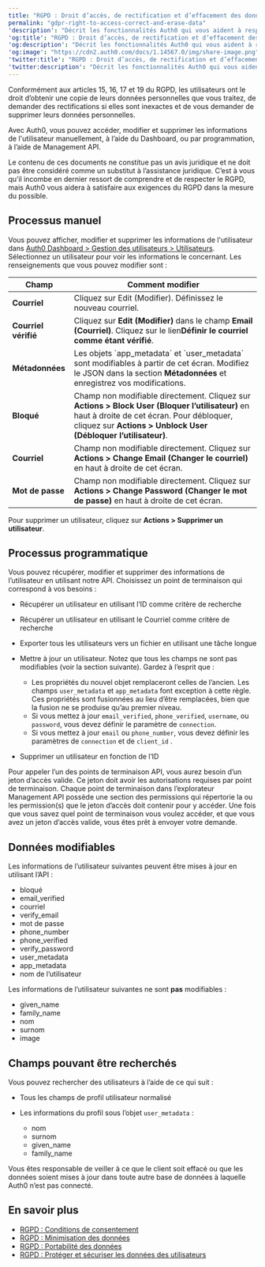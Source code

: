 ```yaml
---
title: "RGPD : Droit d’accès, de rectification et d’effacement des données"
permalink: "gdpr-right-to-access-correct-and-erase-data"
'description': "Décrit les fonctionnalités Auth0 qui vous aident à respecter les exigences du RGPD sur le droit de l’utilisateur d’accéder, de corriger et d’effacer ses données personnelles."
'og:title': "RGPD : Droit d’accès, de rectification et d’effacement des données"
'og:description': "Décrit les fonctionnalités Auth0 qui vous aident à respecter les exigences du RGPD sur le droit de l’utilisateur d’accéder, de corriger et d’effacer ses données personnelles."
'og:image': "https://cdn2.auth0.com/docs/1.14567.0/img/share-image.png"
'twitter:title': "RGPD : Droit d’accès, de rectification et d’effacement des données"
'twitter:description': "Décrit les fonctionnalités Auth0 qui vous aident à respecter les exigences du RGPD sur le droit de l’utilisateur d’accéder, de corriger et d’effacer ses données personnelles."
---
```


Conformément aux articles 15, 16, 17 et 19 du RGPD, les utilisateurs ont le droit d’obtenir une copie de leurs données personnelles que vous traitez, de demander des rectifications si elles sont inexactes et de vous demander de supprimer leurs données personnelles.

Avec Auth0, vous pouvez accéder, modifier et supprimer les informations de l'utilisateur manuellement, à l’aide du Dashboard, ou par programmation, à l’aide de <Tooltip href="/docs/docs/fr-ca/glossary?term=management-api" tip="Management API
Un produit permettant aux clients d’effectuer des tâches administratives." cta="Voir le glossaire">Management API</Tooltip>.

<Callout icon="file-lines" color="#0EA5E9" iconType="regular">

Le contenu de ces documents ne constitue pas un avis juridique et ne doit pas être considéré comme un substitut à l’assistance juridique. C’est à vous qu’il incombe en dernier ressort de comprendre et de respecter le RGPD, mais Auth0 vous aidera à satisfaire aux exigences du RGPD dans la mesure du possible.

</Callout>

## Processus manuel

Vous pouvez afficher, modifier et supprimer les informations de l'utilisateur dans [Auth0 Dashboard > Gestion des utilisateurs > Utilisateurs](https://manage.auth0.com/#/users). Sélectionnez un utilisateur pour voir les informations le concernant. Les renseignements que vous pouvez modifier sont :

<table class="table"><thead>
<tr>
<th><strong>Champ</strong></th>
<th><strong>Comment modifier</strong></th>
</tr>
</thead>
<tbody>
<tr>
<td><strong>Courriel</strong></td>
<td>Cliquez sur Edit (Modifier). Définissez le nouveau courriel.</td>
</tr>
<tr>
<td><strong>Courriel vérifié</strong></td>
<td>Cliquez sur <strong>Edit (Modifier)</strong> dans le champ <strong>Εmail (Courriel)</strong>. Cliquez sur le lien<strong>Définir le courriel comme étant vérifié</strong>.</td>
</tr>
<tr>
<td><strong>Métadonnées</strong></td>
<td>Les objets `app_metadata` et `user_metadata` sont modifiables à partir de cet écran. Modifiez le JSON dans la section <strong>Métadonnées</strong> et enregistrez vos modifications.</td>
</tr>
<tr>
<td><strong>Bloqué</strong></td>
<td>Champ non modifiable directement. Cliquez sur <strong>Actions &gt; Block User (Bloquer l’utilisateur)</strong> en haut à droite de cet écran. Pour débloquer, cliquez sur <strong>Actions &gt; Unblock User (Débloquer l’utilisateur)</strong>.</td>
</tr>
<tr>
<td><strong>Courriel</strong></td>
<td>Champ non modifiable directement. Cliquez sur <strong>Actions &gt; Change Email (Changer le courriel)</strong> en haut à droite de cet écran.</td>
</tr>
<tr>
<td><strong>Mot de passe</strong></td>
<td>Champ non modifiable directement. Cliquez sur <strong>Actions &gt; Change Password (Changer le mot de passe)</strong> en haut à droite de cet écran.</td>
</tr>
</tbody>
</table>

Pour supprimer un utilisateur, cliquez sur **Actions > Supprimer un utilisateur**.

## Processus programmatique

Vous pouvez récupérer, modifier et supprimer des informations de l’utilisateur en utilisant notre API. Choisissez un point de terminaison qui correspond à vos besoins :

* Récupérer un utilisateur en utilisant l’ID comme critère de recherche
* Récupérer un utilisateur en utilisant le Courriel comme critère de recherche
* Exporter tous les utilisateurs vers un fichier en utilisant une tâche longue
* Mettre à jour un utilisateur. Notez que tous les champs ne sont pas modifiables (voir la section suivante). Gardez à l’esprit que :

  + Les propriétés du nouvel objet remplaceront celles de l’ancien. Les champs `user_metadata` et `app_metadata` font exception à cette règle. Ces propriétés sont fusionnées au lieu d’être remplacées, bien que la fusion ne se produise qu’au premier niveau.
  + Si vous mettez à jour `email_verified`, `phone_verified`, `username`, ou `password`, vous devez définir le paramètre de `connection`.
  + Si vous mettez à jour `email` ou `phone_number`, vous devez définir les paramètres de `connection` et de `client_id` .
* Supprimer un utilisateur en fonction de l’ID

Pour appeler l’un des points de terminaison API, vous aurez besoin d’un jeton d’accès valide. Ce jeton doit avoir les autorisations requises par point de terminaison. Chaque point de terminaison dans l’explorateur Management API possède une section des permissions qui répertorie la ou les permission(s) que le jeton d’accès doit contenir pour y accéder. Une fois que vous savez quel point de terminaison vous voulez accéder, et que vous avez un jeton d’accès valide, vous êtes prêt à envoyer votre demande.

## Données modifiables

Les informations de l’utilisateur suivantes peuvent être mises à jour en utilisant l’API :

* bloqué
* email_verified
* courriel
* verify_email
* mot de passe
* phone_number
* phone_verified
* verify_password
* user_metadata
* app_metadata
* nom de l’utilisateur

Les informations de l’utilisateur suivantes ne sont **pas** modifiables :

* given_name
* family_name
* nom
* surnom
* image

## Champs pouvant être recherchés

Vous pouvez rechercher des utilisateurs à l’aide de ce qui suit :

* Tous les champs de profil utilisateur normalisé
* Les informations du profil sous l’objet `user_metadata` :

  + nom
  + surnom
  + given_name
  + family_name

Vous êtes responsable de veiller à ce que le client soit effacé ou que les données soient mises à jour dans toute autre base de données à laquelle Auth0 n’est pas connecté.

## En savoir plus

* [RGPD : Conditions de consentement](/docs/fr-ca/secure/data-privacy-and-compliance/gdpr/gdpr-conditions-for-consent)
* [RGPD : Minimisation des données](/docs/fr-ca/secure/data-privacy-and-compliance/gdpr/gdpr-data-minimization)
* [RGPD : Portabilité des données](/docs/fr-ca/secure/data-privacy-and-compliance/gdpr/gdpr-data-portability)
* [RGPD : Protéger et sécuriser les données des utilisateurs](/docs/fr-ca/secure/data-privacy-and-compliance/gdpr/gdpr-protect-and-secure-user-data)